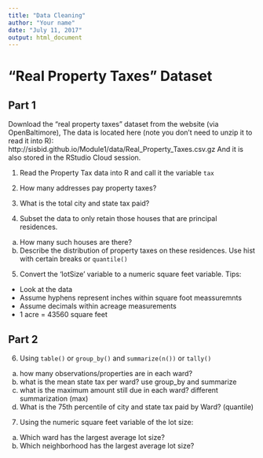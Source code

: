 ```yaml
---
title: "Data Cleaning"
author: "Your name"
date: "July 11, 2017"
output: html_document
---
```


# "Real Property Taxes" Dataset 

## Part 1

Download the "real property taxes" dataset from the website (via OpenBaltimore), 
The data is located here (note you don't need to unzip it to read it into R):
http://sisbid.github.io/Module1/data/Real_Property_Taxes.csv.gz
And it is also stored in the RStudio Cloud session.

1. Read the Property Tax data into R and call it the variable `tax`

2. How many addresses pay property taxes? 

3. What is the total city and state tax paid?

4. Subset the data to only retain those houses that are principal residences. 
  a) How many such houses are there?
  b) Describe the distribution of property taxes on these residences.  Use 
  hist with certain breaks or `quantile()`

5. Convert the 'lotSize' variable to a numeric square feet variable. Tips:
* Look at the data 
* Assume hyphens represent inches within square foot meassuremnts 
* Assume decimals within acreage measurements
* 1 acre = 43560 square feet

## Part 2

6. Using `table()` or `group_by()` and `summarize(n())` or `tally()`
  a. how many observations/properties are in each ward?
  b. what is the mean state tax per ward? use group_by and summarize
  c. what is the maximum amount still due in each ward?  different summarization (max)
  d. What is the 75th percentile of city and state tax paid by Ward? (quantile)
  
7. Using the numeric square feet variable of the lot size:
  a. Which ward has the largest average lot size?
  b. Which neighborhood has the largest average lot size? 


